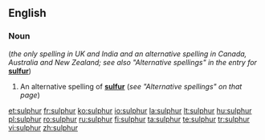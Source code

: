 ==English==
===Noun===
{{en-noun|-}} (''the only spelling in UK and India and an alternative spelling in Canada, Australia and New Zealand; see also "Alternative spellings" in the entry for'' '''[[sulfur]]''')

#An alternative spelling of '''[[sulfur]]''' (''see "Alternative spellings" on that page'')

[[et:sulphur]]
[[fr:sulphur]]
[[ko:sulphur]]
[[io:sulphur]]
[[la:sulphur]]
[[lt:sulphur]]
[[hu:sulphur]]
[[pl:sulphur]]
[[ro:sulphur]]
[[ru:sulphur]]
[[fi:sulphur]]
[[ta:sulphur]]
[[te:sulphur]]
[[tr:sulphur]]
[[vi:sulphur]]
[[zh:sulphur]]